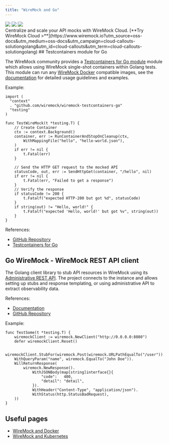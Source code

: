 ```yaml
---
title: "WireMock and Go"
---
```




<div class="solution-block">
	<div class="solution-header">
		<img src="/images/logos/wiremock/logo_square.svg" />
		<img src="/images/logos/doc-sections/connect.svg" />
		<img src="/images/logos/technology/golang.svg" />
	</div>
</div>

<CloudCallout title="WireMock Cloud" icon="rocket">
    Centralize and scale your API mocks with WireMock Cloud.
    [**Try WireMock Cloud >**](https://www.wiremock.io?utm_source=oss-docs&utm_medium=oss-docs&utm_campaign=cloud-callouts-solutiongolang&utm_id=cloud-callouts&utm_term=cloud-callouts-solutiongolang)
</CloudCallout>
## Testcontainers module for Go

The WireMock community provides a [Testcontainers for Go module](https://github.com/wiremock/wiremock-testcontainers-go) module
which allows using WireMock single-shot containers within Golang tests.
This module can run any [WireMock Docker](https://github.com/wiremock/wiremock-docker) compatible images,
see the [documentation](https://github.com/wiremock/wiremock-testcontainers-go) for detailed usage guidelines and examples.

Example:

```golang
import (
  "context"
  . "github.com/wiremock/wiremock-testcontainers-go"
  "testing"
)

func TestWireMock(t *testing.T) {
	// Create Container
	ctx := context.Background()
	container, err := RunContainerAndStopOnCleanup(ctx,
		WithMappingFile("hello", "hello-world.json"),
	)
	if err != nil {
		t.Fatal(err)
	}

	// Send the HTTP GET request to the mocked API
	statusCode, out, err := SendHttpGet(container, "/hello", nil)
	if err != nil {
		t.Fatal(err, "Failed to get a response")
	}
	// Verify the response
	if statusCode != 200 {
		t.Fatalf("expected HTTP-200 but got %d", statusCode)
	}
	if string(out) != "Hello, world!" {
		t.Fatalf("expected 'Hello, world!' but got %v", string(out))
	}
}
```

References:

- [GitHub Repository](https://github.com/wiremock/wiremock-testcontainers-go)
- [Testcontainers for Go](https://golang.testcontainers.org/)

## Go WireMock - WireMock REST API client

The Golang client library to stub API resources in WireMock using its [Administrative REST API](../../standalone/administration/).
The project connects to the instance and allows setting up stubs and response templating, or using administrative API to extract observability data.

References:

- [Documentation](https://pkg.go.dev/github.com/wiremock/go-wiremock)
- [GitHub Repository](https://github.com/wiremock/go-wiremock)

Example:

```golang
func TestSome(t *testing.T) {
    wiremockClient := wiremock.NewClient("http://0.0.0.0:8080")
    defer wiremockClient.Reset()

    wiremockClient.StubFor(wiremock.Post(wiremock.URLPathEqualTo("/user")).
    WithQueryParam("name", wiremock.EqualTo("John Doe")).
    WillReturnResponse(
        wiremock.NewResponse().
            WithJSONBody(map[string]interface{}{
                "code":   400,
                "detail": "detail",
            }).
            WithHeader("Content-Type", "application/json").
            WithStatus(http.StatusBadRequest),
    ))
}
```

## Useful pages

- [WireMock and Docker](/docs/standalone/docker/)
- [WireMock and Kubernetes](/docs/solutions/kubernetes/)
